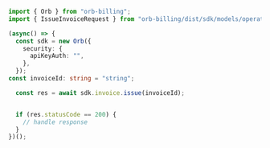 ```typescript Issue.ts
import { Orb } from "orb-billing";
import { IssueInvoiceRequest } from "orb-billing/dist/sdk/models/operations";

(async() => {
  const sdk = new Orb({
    security: {
      apiKeyAuth: "",
    },
  });
const invoiceId: string = "string";

  const res = await sdk.invoice.issue(invoiceId);


  if (res.statusCode == 200) {
    // handle response
  }
})();
```
